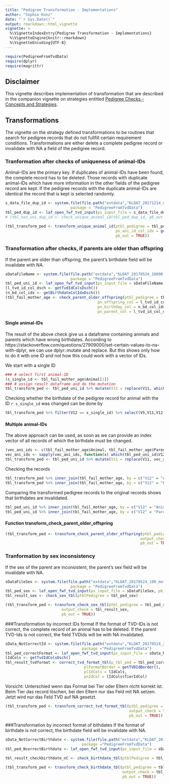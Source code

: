 ```yaml
---
title: "Pedigree Transformation - Implementations"
author: "Sophie Kunz"
date: "`r Sys.Date()`"
output: rmarkdown::html_vignette
vignette: >
  %\VignetteIndexEntry{Pedigree Transformation - Implementations}
  %\VignetteEngine{knitr::rmarkdown}
  %\VignetteEncoding{UTF-8}
---
```


```r
require(PedigreeFromTvdData)
require(dplyr)
require(magrittr)
```

## Disclaimer
This vignette describes implementation of transformation that are described in the companion vignette on strategies entitled [Pedigree Checks - Concepts and Strategies](ConsistencyCheckStrategy.html). 

## Transformations
The vignette on the strategy defined transformations to be routines that search for pedigree records that do not fullfill certain requirement conditions. Transformations are either delete a complete pedigree record or invalidate with NA a field of the pedigree record.

### Tranformation after checks of uniqueness of animal-IDs
Animal-IDs are the primary key. If duplicates of animal-IDs have been found, the complete record has to be deleted. Those records with duplicate animal-IDs which have more information in the other fields of the pedigree record are kept. If the pedigree records with the duplicate animal-IDs are identical the record that is kept is selected randomly.

```r
s_data_file_dup_id <- system.file(file.path("extdata","KLDAT_20171214_dup_id_100.txt"), 
                             package = "PedigreeFromTvdData")
tbl_ped_dup_id <- laf_open_fwf_tvd_input(ps_input_file = s_data_file_dup_id, pb_out = TRUE)
# (tbl_non_uni_dup_id <- check_unique_animal_id(tbl_ped_dup_id, pb_out = TRUE))
```


```r
(tbl_transform_ped <- transform_unique_animal_id(ptbl_pedigree = tbl_ped_dup_id,
                                                 pn_ani_id_col_idx = getTvdIdColsDsch()$TierIdCol,
                                                 pb_out = TRUE))
```

### Transformation after checks, if parents are older than offspring
If the parent are older than offspring, the parent's birthdate field will be invalidate with NA.

```r
sDataFileName <- system.file(file.path("extdata","KLDAT_20170524_10000.txt"), 
                             package = "PedigreeFromTvdData")
tbl_ped_uni_id <- laf_open_fwf_tvd_input(ps_input_file = sDataFileName, pb_out = TRUE)
(l_tvd_id_col_dsch <- getTvdIdColsDsch())
(n_bd_col_idx <- getBirthdateColIdxDsch())
(tbl_fail_mother_age <- check_parent_older_offspring(ptbl_pedigree = tbl_ped_uni_id, 
                                         pn_offspring_col = l_tvd_id_col_dsch$TierIdCol, 
                                         pn_birthday_col = n_bd_col_idx, 
                                         pn_parent_col = l_tvd_id_col_dsch$MutterIdCol))
```

#### Single animal-IDs
The result of the above check give us a dataframe containing animals and parents which have wrong birthdates. According to https://stackoverflow.com/questions/27909000/set-certain-values-to-na-with-dplyr, we can use dplyr::mutate and replace. But this shows only how to do it with one ID and not how this could work with a vector of IDs. 

We start with a single ID

```r
### # select first animal-ID
(s_single_id <- tbl_fail_mother_age$Animal[1])
### # assign result dataframe and do the mutation
tbl_transform_ped <- tbl_ped_uni_id %>% mutate(V11 = replace(V11, which(V12 == s_single_id), NA))
```

Checking whether the birthdate of the pedigree record for animal with the ID `r s_single_id` was changed can be done by

```r
tbl_transform_ped %>% filter(V12 == s_single_id) %>% select(V5,V11,V12,V16)
```

#### Multiple animal-IDs
The above approach can be used, as soon as we can provide an index vector of all records of which the birthdate must be changed. 

```r
(vec_ani_ids <- c(tbl_fail_mother_age$Animal, tbl_fail_mother_age$Parent))
vec_ani_idx <- sapply(vec_ani_ids, function(x) which(tbl_ped_uni_id$V12 == x), USE.NAMES = FALSE)
tbl_transform_ped <- tbl_ped_uni_id %>% mutate(V11 = replace(V11, vec_ani_idx, NA))
```
Checking the records

```r
tbl_transform_ped %>% inner_join(tbl_fail_mother_age, by = c("V12" = "Animal")) %>% select(V12,V11)
tbl_transform_ped %>% inner_join(tbl_fail_mother_age, by = c("V12" = "Parent")) %>% select(V12,V11)
```

Comparing the transformed pedigree records to the original records shows that birthdates are invalidated.

```r
tbl_ped_uni_id %>% inner_join(tbl_fail_mother_age, by = c("V12" = "Animal")) %>% select(V12,V11)
tbl_ped_uni_id %>% inner_join(tbl_fail_mother_age, by = c("V12" = "Parent")) %>% select(V12,V11)
```

#### Function transform_check_parent_older_offspring

```r
(tbl_transform_ped <- transform_check_parent_older_offspring(ptbl_pedigree = tbl_ped_uni_id,
                                                            output_check = tbl_fail_mother_age,
                                                            pb_out = TRUE))
```

### Tranformation by sex inconsistency
If the sex of the parent are inconsistent, the parent's sex field will be invalidate with NA.

```r
sDataFileSex <- system.file(file.path("extdata","KLDAT_20170524_100_mother_sex.txt"), 
                             package = "PedigreeFromTvdData")
tbl_ped_sex <- laf_open_fwf_tvd_input(ps_input_file = sDataFileSex, pb_out = TRUE)
tbl_result_sex <- check_sex_tbl(ptblPedigree = tbl_ped_sex)
```

```r
(tbl_transform_ped <- transform_check_sex_tbl(ptbl_pedigree = tbl_ped_sex,
                         output_check = tbl_result_sex,
                         pb_out = TRUE))
```

###Transformation by incorrect IDs format
If the format of TVD-IDs is not correct, the complete record of an animal has to be deleted. If the parent TVD-Ids is not correct, the field TVDids will be with NA invalidated.

```r
sData_NotCorrectId <- system.file(file.path("extdata","KLDAT_20170524_20_notcorrectId.txt"),
                                  package ="PedigreeFromTvdData")
tbl_ped_correctFormat <- laf_open_fwf_tvd_input(ps_input_file = sData_NotCorrectId, pb_out = TRUE)
lIdCols <- getTvdIdColsDsch()
tbl_result_tvdformat <- correct_tvd_format_tbl(p_tbl_ped = tbl_ped_correctFormat,
                                   plFormatBorder = getTVDIdBorder(),
                                   plIdCols = lIdCols,
                                   pnIdCol = lIdCols$TierIdCol)
```

Vorsicht: Unterschied wenn das Format bei Tier oder Eltern nicht korrekt ist. Beim Tier das record löschen, bei den Eltern nur das Feld mit NA setzen. Jetzt wird nur das Feld TVD auf NA gesetzt.
```r
(tbl_transform_ped <- transform_correct_tvd_format_tbl(ptbl_pedigree = tbl_ped_correctFormat,
                                                       output_check = tbl_result_tvdformat,
                                                       pb_out = TRUE))
```

###Transformation by incorrect format of bithdates
If the format of birthdate is not correct, the birthdate field will be invalidate with NA.

```r
sData_NotCorrectBirthdate <- system.file(file.path("extdata","KLDAT_20170524_20_notcorrectBirthdate.txt"),
                                  package ="PedigreeFromTvdData")
tbl_ped_NcorrectBirthdate <- laf_open_fwf_tvd_input(ps_input_file = sData_NotCorrectBirthdate, pb_out = TRUE)

tbl_result_checkbirthdate_nC <- check_birthdate_tbl(ptblPedigree = tbl_ped_NcorrectBirthdate)
```

```r
(tbl_transform_ped <- transform_check_birthdate_tbl(ptbl_pedigree = tbl_ped_NcorrectBirthdate,
                                                    output_check = tbl_result_checkbirthdate_nC,
                                                    pb_out = TRUE))
```

